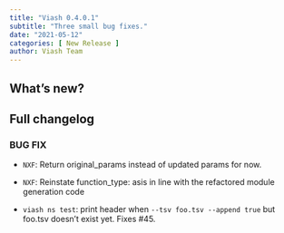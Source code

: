 ```yaml
---
title: "Viash 0.4.0.1"
subtitle: "Three small bug fixes."
date: "2021-05-12"
categories: [ New Release ]
author: Viash Team
---
```


## What's new?

## Full changelog

### BUG FIX

* `NXF`: Return original_params instead of updated params for now.

* `NXF`: Reinstate function_type: asis in line with the refactored module generation code

* `viash ns test`: print header when `--tsv foo.tsv --append true` but foo.tsv doesn't exist yet. Fixes #45.

